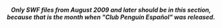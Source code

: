 <center>
''' ''Only SWF files from August 2009 and later should be in this section,<br> because that is the month when "Club Penguin Español" was released.'' '''
</center>
